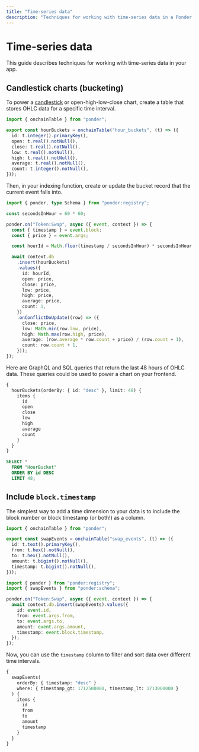 ```yaml
---
title: "Time-series data"
description: "Techniques for working with time-series data in a Ponder app."
---
```



# Time-series data

This guide describes techniques for working with time-series data in your app.

## Candlestick charts (bucketing)

To power a [candlestick](https://en.wikipedia.org/wiki/Candlestick_chart) or open-high-low-close chart, create a table that stores OHLC data for a specific time interval.

```ts filename="ponder.schema.ts"
import { onchainTable } from "ponder";

export const hourBuckets = onchainTable("hour_buckets", (t) => ({
  id: t.integer().primaryKey(),
  open: t.real().notNull(),
  close: t.real().notNull(),
  low: t.real().notNull(),
  high: t.real().notNull(),
  average: t.real().notNull(),
  count: t.integer().notNull(),
}));
```

Then, in your indexing function, create or update the bucket record that the current event falls into.

```ts filename="src/index.ts"
import { ponder, type Schema } from "ponder:registry";

const secondsInHour = 60 * 60;

ponder.on("Token:Swap", async ({ event, context }) => {
  const { timestamp } = event.block;
  const { price } = event.args;

  const hourId = Math.floor(timestamp / secondsInHour) * secondsInHour;

  await context.db
    .insert(hourBuckets)
    .values({
      id: hourId,
      open: price,
      close: price,
      low: price,
      high: price,
      average: price,
      count: 1,
    })
    .onConflictDoUpdate((row) => ({
      close: price,
      low: Math.min(row.low, price),
      high: Math.max(row.high, price),
      average: (row.average * row.count + price) / (row.count + 1),
      count: row.count + 1,
    }));
});
```

Here are GraphQL and SQL queries that return the last 48 hours of OHLC data. These queries could be used to power a chart on your frontend.

<div class="code-columns">

```graphql filename="GraphQL query"
{
  hourBuckets(orderBy: { id: "desc" }, limit: 48) {
    items {
      id
      open
      close
      low
      high
      average
      count
    }
  }
}
```

```sql filename="SQL query"
SELECT *
  FROM "HourBucket"
  ORDER BY id DESC
  LIMIT 48;
```

</div>

## Include `block.timestamp`

The simplest way to add a time dimension to your data is to include the block number or block timestamp (or both!) as a column.

<div class="code-columns">

```ts filename="ponder.schema.ts"
import { onchainTable } from "ponder";

export const swapEvents = onchainTable("swap_events", (t) => ({
  id: t.text().primaryKey(),
  from: t.hex().notNull(),
  to: t.hex().notNull(),
  amount: t.bigint().notNull(),
  timestamp: t.bigint().notNull(),
}));
```

```ts filename="src/index.ts" {10}
import { ponder } from "ponder:registry";
import { swapEvents } from "ponder:schema";

ponder.on("Token:Swap", async ({ event, context }) => {
  await context.db.insert(swapEvents).values({
    id: event.id,
    from: event.args.from,
    to: event.args.to,
    amount: event.args.amount,
    timestamp: event.block.timestamp,
  });
});
```

</div>

Now, you can use the `timestamp` column to filter and sort data over different time intervals.

```graphql filename="GraphQL query"
{
  swapEvents(
    orderBy: { timestamp: "desc" }
    where: { timestamp_gt: 1712500000, timestamp_lt: 1713000000 }
  ) {
    items {
      id
      from
      to
      amount
      timestamp
    }
  }
}
```
